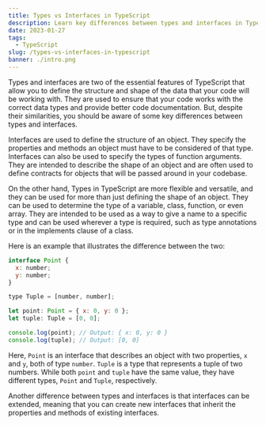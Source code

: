 ```yaml
---
title: Types vs Interfaces in TypeScript
description: Learn key differences between types and interfaces in TypeScript
date: 2023-01-27
tags:
  - TypeScript
slug: /types-vs-interfaces-in-typescript
banner: ./intro.png
---
```


Types and interfaces are two of the essential features of TypeScript that allow you to define the structure and shape of the data that your code will be working with. They are used to ensure that your code works with the correct data types and provide better code documentation. But, despite their similarities, you should be aware of some key differences between types and interfaces.

Interfaces are used to define the structure of an object. They specify the properties and methods an object must have to be considered of that type. Interfaces can also be used to specify the types of function arguments. They are intended to describe the shape of an object and are often used to define contracts for objects that will be passed around in your codebase.

On the other hand, Types in TypeScript are more flexible and versatile, and they can be used for more than just defining the shape of an object. They can be used to determine the type of a variable, class, function, or even array. They are intended to be used as a way to give a name to a specific type and can be used wherever a type is required, such as type annotations or in the implements clause of a class.

Here is an example that illustrates the difference between the two:

```js
interface Point {
  x: number;
  y: number;
}

type Tuple = [number, number];

let point: Point = { x: 0, y: 0 };
let tuple: Tuple = [0, 0];

console.log(point); // Output: { x: 0, y: 0 }
console.log(tuple); // Output: [0, 0]
```

Here, `Point` is an interface that describes an object with two properties, `x` and `y`, both of type `number`. `Tuple` is a type that represents a tuple of two numbers. While both `point` and `tuple` have the same value, they have different types, `Point` and `Tuple`, respectively.

Another difference between types and interfaces is that interfaces can be extended, meaning that you can create new interfaces that inherit the properties and methods of existing interfaces.
